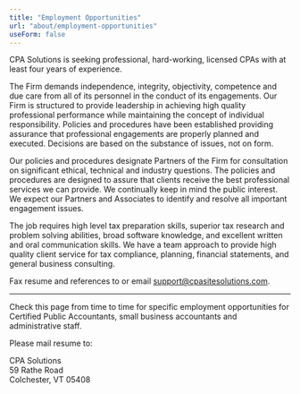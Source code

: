 ```yaml
---
title: "Employment Opportunities"
url: "about/employment-opportunities"
useForm: false
---
```


CPA Solutions is seeking professional, hard-working, licensed CPAs with at least four years of experience.

The Firm demands independence, integrity, objectivity, competence and due care from all of its personnel in the conduct of its engagements. Our Firm is structured to provide leadership in achieving high quality professional performance while maintaining the concept of individual responsibility. Policies and procedures have been established providing assurance that professional engagements are properly planned and executed. Decisions are based on the substance of issues, not on form.

Our policies and procedures designate Partners of the Firm for consultation on significant ethical, technical and industry questions. The policies and procedures are designed to assure that clients receive the best professional services we can provide. We continually keep in mind the public interest. We expect our Partners and Associates to identify and resolve all important engagement issues.

The job requires high level tax preparation skills, superior tax research and problem solving abilities, broad software knowledge, and excellent written and oral communication skills. We have a team approach to provide high quality client service for tax compliance, planning, financial statements, and general business consulting.

Fax resume and references to or email support@cpasitesolutions.com.

* * *

Check this page from time to time for specific employment opportunities for Certified Public Accountants, small business accountants and administrative staff.

Please mail resume to:

CPA Solutions  
59 Rathe Road  
Colchester, VT 05408
